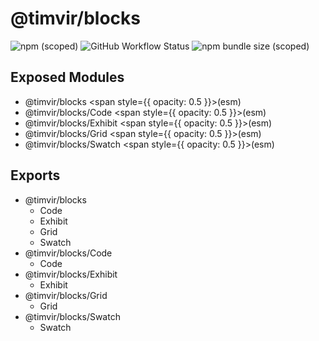 
# @timvir/blocks

![npm (scoped)](https://img.shields.io/npm/v/@timvir/blocks?style=for-the-badge)
![GitHub Workflow Status](https://img.shields.io/github/workflow/status/timvir/timvir/Validate?style=for-the-badge)
![npm bundle size (scoped)](https://img.shields.io/bundlephobia/minzip/@timvir/blocks?style=for-the-badge)

## Exposed Modules

 - @timvir/blocks <span style={{ opacity: 0.5 }}>(esm)</span>
 - @timvir/blocks/Code <span style={{ opacity: 0.5 }}>(esm)</span>
 - @timvir/blocks/Exhibit <span style={{ opacity: 0.5 }}>(esm)</span>
 - @timvir/blocks/Grid <span style={{ opacity: 0.5 }}>(esm)</span>
 - @timvir/blocks/Swatch <span style={{ opacity: 0.5 }}>(esm)</span>

## Exports

 - @timvir/blocks
   - Code
   - Exhibit
   - Grid
   - Swatch
 - @timvir/blocks/Code
   - Code
 - @timvir/blocks/Exhibit
   - Exhibit
 - @timvir/blocks/Grid
   - Grid
 - @timvir/blocks/Swatch
   - Swatch
